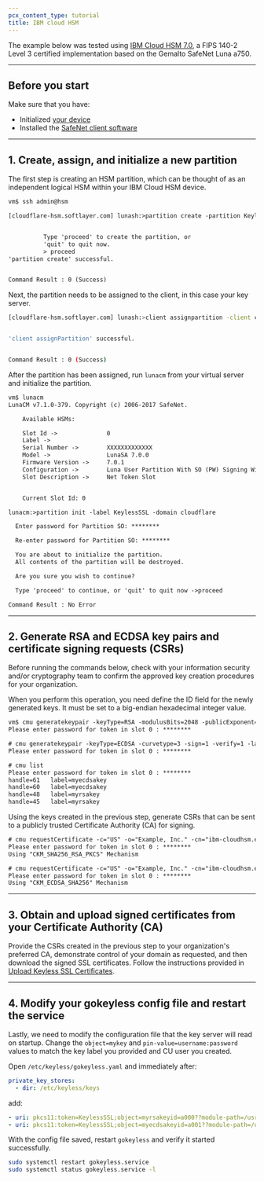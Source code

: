 ```yaml
---
pcx_content_type: tutorial
title: IBM cloud HSM
---
```


The example below was tested using [IBM Cloud HSM 7.0](https://console.bluemix.net/docs/infrastructure/hardware-security-modules/about.html#about-ibm-cloud-hsm), a FIPS 140-2 Level 3 certified implementation based on the Gemalto SafeNet Luna a750.

---

## Before you start

Make sure that you have:

- Initialized [your device](https://console.bluemix.net/docs/infrastructure/hardware-security-modules/initialize_hsm.html#initializing-the-ibm-cloud-hsm)
- Installed the [SafeNet client software](https://cpl.thalesgroup.com/node/11350)

---

## 1. Create, assign, and initialize a new partition

The first step is creating an HSM partition, which can be thought of as an independent logical HSM within your IBM Cloud HSM device.

```txt
vm$ ssh admin@hsm

[cloudflare-hsm.softlayer.com] lunash:>partition create -partition KeylessSSL


          Type 'proceed' to create the partition, or
          'quit' to quit now.
          > proceed
'partition create' successful.


Command Result : 0 (Success)
```

Next, the partition needs to be assigned to the client, in this case your key server.

```bash
[cloudflare-hsm.softlayer.com] lunash:>client assignpartition -client cloudflare-vm.softlayer.com -partition KeylessSSL


'client assignPartition' successful.


Command Result : 0 (Success)
```

After the partition has been assigned, run `lunacm` from your virtual server and initialize the partition.

```txt
vm$ lunacm
LunaCM v7.1.0-379. Copyright (c) 2006-2017 SafeNet.

    Available HSMs:

    Slot Id ->              0
    Label ->
    Serial Number ->        XXXXXXXXXXXXX
    Model ->                LunaSA 7.0.0
    Firmware Version ->     7.0.1
    Configuration ->        Luna User Partition With SO (PW) Signing With Cloning Mode
    Slot Description ->     Net Token Slot


    Current Slot Id: 0

lunacm:>partition init -label KeylessSSL -domain cloudflare

  Enter password for Partition SO: ********

  Re-enter password for Partition SO: ********

  You are about to initialize the partition.
  All contents of the partition will be destroyed.

  Are you sure you wish to continue?

  Type 'proceed' to continue, or 'quit' to quit now ->proceed

Command Result : No Error
```

---

## 2. Generate RSA and ECDSA key pairs and certificate signing requests (CSRs)

Before running the commands below, check with your information security and/or cryptography team to confirm the approved key creation procedures for your organization.

When you perform this operation, you need define the ID field for the newly generated keys. It must be set to a big-endian hexadecimal integer value.

```txt
vm$ cmu generatekeypair -keyType=RSA -modulusBits=2048 -publicExponent=65537 -sign=1 -verify=1 -labelpublic=myrsakey -labelprivate=myrsakey -keygenmech=1  -id=a000
Please enter password for token in slot 0 : ********

# cmu generatekeypair -keyType=ECDSA -curvetype=3 -sign=1 -verify=1 -labelpublic=myecdsakey -labelprivate=myecdsakey -id=a001
Please enter password for token in slot 0 : ********

# cmu list
Please enter password for token in slot 0 : ********
handle=61   label=myecdsakey
handle=60   label=myecdsakey
handle=48   label=myrsakey
handle=45   label=myrsakey
```

Using the keys created in the previous step, generate CSRs that can be sent to a publicly trusted Certificate Authority (CA) for signing.

```txt
# cmu requestCertificate -c="US" -o="Example, Inc." -cn="ibm-cloudhsm.example.com" -s="California" -l="San Francisco" -publichandle=45 -privatehandle=48 -outputfile="rsa.csr" -sha256withrsa
Please enter password for token in slot 0 : ********
Using "CKM_SHA256_RSA_PKCS" Mechanism

# cmu requestCertificate -c="US" -o="Example, Inc." -cn="ibm-cloudhsm.example.com" -s="California" -l="San Francisco" -publichandle=60 -privatehandle=61 -outputfile="ecdsa.csr" -sha256withecdsa
Please enter password for token in slot 0 : ********
Using "CKM_ECDSA_SHA256" Mechanism
```

---

## 3. Obtain and upload signed certificates from your Certificate Authority (CA)

Provide the CSRs created in the previous step to your organization's preferred CA, demonstrate control of your domain as requested, and then download the signed SSL certificates. Follow the instructions provided in [Upload Keyless SSL Certificates](/ssl/keyless-ssl/configuration/cloudflare-tunnel/#3-upload-keyless-ssl-certificates).

---

## 4. Modify your gokeyless config file and restart the service

Lastly, we need to modify the configuration file that the key server will read on startup. Change the `object=mykey` and `pin-value=username:password` values to match the key label you provided and CU user you created.

Open `/etc/keyless/gokeyless.yaml` and immediately after:

```yaml
private_key_stores:
  - dir: /etc/keyless/keys
```

add:

```yaml
- uri: pkcs11:token=KeylessSSL;object=myrsakeyid=a000??module-path=/usr/safenet/lunaclient/lib/libCryptoki2_64.so&pin-value=password&max-sessions=1
- uri: pkcs11:token=KeylessSSL;object=myecdsakeyid=a001??module-path=/usr/safenet/lunaclient/lib/libCryptoki2_64.so&pin-value=password&max-sessions=1
```

With the config file saved, restart `gokeyless` and verify it started successfully.

```sh
sudo systemctl restart gokeyless.service
sudo systemctl status gokeyless.service -l
```
